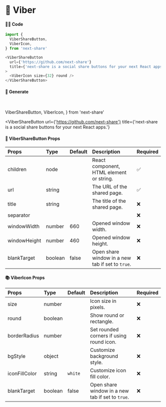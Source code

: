 # 🎀 Viber

#### 👨‍💻 Code

```js copy
import {
  ViberShareButton,
  ViberIcon,
} from 'next-share'

<ViberShareButton
  url={'https://github.com/next-share'}
  title={'next-share is a social share buttons for your next React apps.'}
>
  <ViberIcon size={32} round />
</ViberShareButton>
```

#### 🥰 Generate

<br />

  ViberShareButton,
  ViberIcon,
} from 'next-share'

<ViberShareButton
  url={'https://github.com/next-share'}
  title={'next-share is a social share buttons for your next React apps.'}
>
  <ViberIcon size={32} round />
</ViberShareButton>

#### 📖 ViberShareButton Props

| Props | Type | Default | Description | Required |
| :--- | :--- | :--- | :--- | :--- |
| children | node |  | React component, HTML element or string. | ✅ |
| url | string |  | The URL of the shared page. | ✅ |
| title | string |  | The title of the shared page. | ❌ |
| separator |  |  |  | ❌ |
| windowWidth | number | 660 | Opened window width. | ❌ |
| windowHeight | number | 460 | Opened window height. | ❌ |
| blankTarget | boolean | false | Open share window in a new tab if set to `true`. | ❌ |

#### 📚 ViberIcon Props

| Props | Type | Default | Description | Required |
| :--- | :--- | :--- | :--- | :--- |
| size | number |  | Icon size in pixels. | ❌ |
| round | boolean |  | Show round or rectangle. | ❌ |
| borderRadius | number |  | Set rounded corners if using round icon. | ❌ |
| bgStyle | object |  | Customize background style. | ❌ |
| iconFillColor | string | <code>white</code> | Customize icon fill color. | ❌ |
| blankTarget | boolean | false | Open share window in a new tab if set to `true`. | ❌ |

